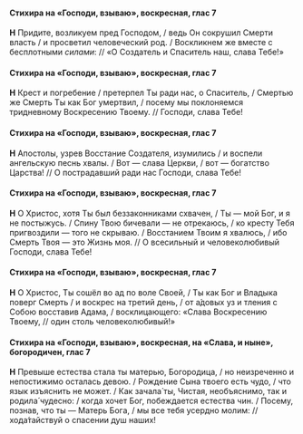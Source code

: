 #### Стихира на «Господи, взываю», воскресная, глас 7

**Н** Придите, возликуем пред Господом, / ведь Он сокрушил Смерти власть / и просветил человеческий род. / Воскликнем же вместе с бесплотными *силами*: // «О Создатель и Спаситель наш, слава Тебе!»

#### Стихира на «Господи, взываю», воскресная, глас 7

**Н** Крест и погребение / претерпел Ты ради нас, о Спаситель, / Cмертью же Смерть Ты как Бог умертвил, / посему мы поклоняемся тридневному Воскресению Твоему. // Господи, слава Тебе!

#### Стихира на «Господи, взываю», воскресная, глас 7

**Н** Апостолы, узрев Восстание Создателя, изумились / и воспели ангельскую песнь хвалы. / Вот — слава Церкви, / вот — богатство Царства! // О пострадавший ради нас Господи, слава Тебе!

#### Стихира на «Господи, взываю», воскресная, глас 7

**Н** О Христос, хотя Ты был беззаконниками схвачен, / Ты — мой Бог, и я не постыжусь. / Спину Твою бичевали — не отрекаюсь, / ко кресту Тебя пригвоздили — того не скрываю. / Восстанием Твоим я хвалюсь, / ибо Смерть Твоя — это Жизнь моя. // О всесильный и человеколюбивый Господи, слава Тебе!

#### Стихира на «Господи, взываю», воскресная, глас 7

**Н** О Христос, Ты сошёл во ад по воле Своей, / Ты как Бог и Владыка поверг Смерть / и воскрес на третий день, / от а́довых уз и тления с Собою восставив Адама, / восклицающего: «Слава Воскресению Твоему, // один столь человеколюбивый!»

#### Стихира на «Господи, взываю», воскресная, на «Слава, и ныне», богородичен, глас 7

**Н** Превыше естества стала ты матерью, Богородица, / но неизреченно и непостижимо осталась девою. / Рождение Сына твоего есть чудо, / что язык изъяснить не может. / Как зачала́ ты, Чистая, необъяснимо, так и родила́ чудесно: / когда хочет Бог, побеждается естества чин. / Посему, познав, что ты — Матерь Бога, / мы все тебя усердно молим: // хода́тайствуй о спасении душ наших!
